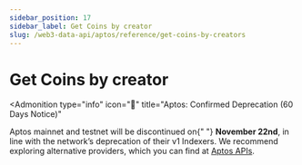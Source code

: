 ```yaml
---
sidebar_position: 17
sidebar_label: Get Coins by creator
slug: /web3-data-api/aptos/reference/get-coins-by-creators
---
```



# Get Coins by creator


<Admonition
  type="info"
  icon="🚨"
  title="Aptos: Confirmed Deprecation (60 Days Notice)"
>
  <p>
    Aptos mainnet and testnet will be discontinued on{" "}
    <strong>November 22nd</strong>, in line with the network’s deprecation of
    their v1 Indexers. We recommend exploring alternative providers, which you
    can find at <a href="https://aptos.dev/en/build/apis">Aptos APIs</a>.
  </p>
</Admonition>
<ApiReference {...config["aptos-web3"].getCoinsByCreators} />
